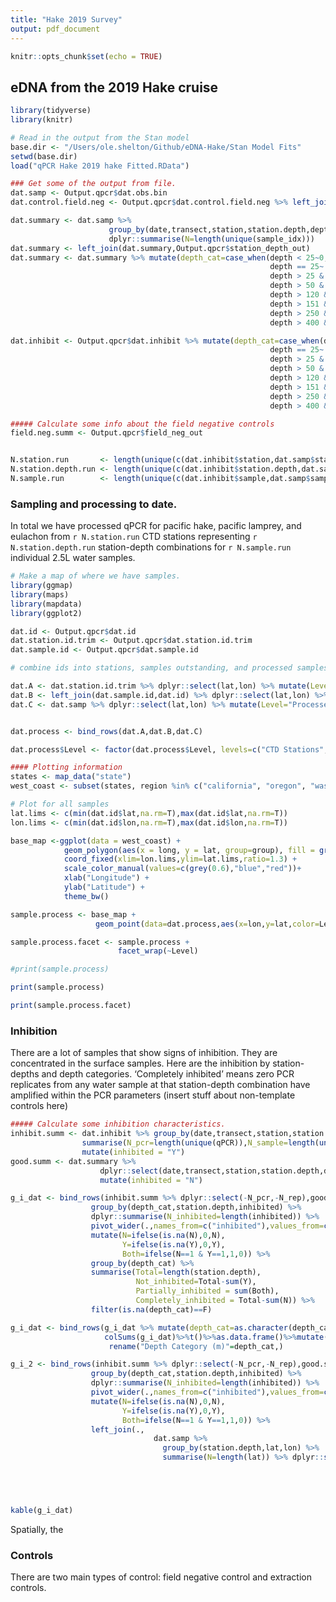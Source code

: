 ```yaml
---
title: "Hake 2019 Survey"
output: pdf_document
---
```


```r
knitr::opts_chunk$set(echo = TRUE)
```

## eDNA from the 2019 Hake cruise 

```r
library(tidyverse)
library(knitr)

# Read in the output from the Stan model
base.dir <- "/Users/ole.shelton/Github/eDNA-Hake/Stan Model Fits"
setwd(base.dir)
load("qPCR Hake 2019 hake Fitted.RData")

### Get some of the output from file.
dat.samp <- Output.qpcr$dat.obs.bin
dat.control.field.neg <- Output.qpcr$dat.control.field.neg %>% left_join(.,Output.qpcr$field_neg_out)

dat.summary <- dat.samp %>%
                      group_by(date,transect,station,station.depth,depth,station_depth_idx) %>%
                      dplyr::summarise(N=length(unique(sample_idx)))
dat.summary <- left_join(dat.summary,Output.qpcr$station_depth_out)
dat.summary <- dat.summary %>% mutate(depth_cat=case_when(depth < 25~0,
                                                          depth == 25~ 25,  
                                                          depth > 25 & depth <=50 ~ 50,
                                                          depth > 50 & depth <=100 ~ 100,
                                                          depth > 120 & depth <=150 ~ 150,
                                                          depth > 151 & depth <=200 ~ 200,
                                                          depth > 250 & depth <=350 ~ 300,
                                                          depth > 400 & depth <=500 ~ 500))

dat.inhibit <- Output.qpcr$dat.inhibit %>% mutate(depth_cat=case_when(depth < 25~ 0,
                                                          depth == 25~ 25,            
                                                          depth > 25 & depth <=50 ~ 50,
                                                          depth > 50 & depth <=100 ~ 100,
                                                          depth > 120 & depth <=150 ~ 150,
                                                          depth > 151 & depth <=200 ~ 200,
                                                          depth > 250 & depth <=350 ~ 300,
                                                          depth > 400 & depth <=500 ~ 500))

##### Calculate some info about the field negative controls
field.neg.summ <- Output.qpcr$field_neg_out 


N.station.run       <- length(unique(c(dat.inhibit$station,dat.samp$station)))
N.station.depth.run <- length(unique(c(dat.inhibit$station.depth,dat.samp$station.depth)))
N.sample.run        <- length(unique(c(dat.inhibit$sample,dat.samp$sample)))

```

### Sampling and processing to date.

In total we have processed qPCR for pacific hake, pacific lamprey, and eulachon from `r N.station.run` CTD stations representing `r N.station.depth.run` station-depth combinations for `r N.sample.run` individual 2.5L water samples.   

```r
# Make a map of where we have samples.
library(ggmap)
library(maps)
library(mapdata)
library(ggplot2)

dat.id <- Output.qpcr$dat.id
dat.station.id.trim <- Output.qpcr$dat.station.id.trim
dat.sample.id <- Output.qpcr$dat.sample.id

# combine ids into stations, samples outstanding, and processed samples

dat.A <- dat.station.id.trim %>% dplyr::select(lat,lon) %>% mutate(Level="CTD Stations")
dat.B <- left_join(dat.sample.id,dat.id) %>% dplyr::select(lat,lon) %>% mutate(Level="Sampled Stations")
dat.C <- dat.samp %>% dplyr::select(lat,lon) %>% mutate(Level="Processed Stations")


dat.process <- bind_rows(dat.A,dat.B,dat.C)

dat.process$Level <- factor(dat.process$Level, levels=c("CTD Stations","Sampled Stations","Processed Stations"))

#### Plotting information
states <- map_data("state")
west_coast <- subset(states, region %in% c("california", "oregon", "washington"))

# Plot for all samples
lat.lims <- c(min(dat.id$lat,na.rm=T),max(dat.id$lat,na.rm=T))
lon.lims <- c(min(dat.id$lon,na.rm=T),max(dat.id$lon,na.rm=T))

base_map <-ggplot(data = west_coast) + 
            geom_polygon(aes(x = long, y = lat, group=group), fill = grey(0.5), color = "black")+
            coord_fixed(xlim=lon.lims,ylim=lat.lims,ratio=1.3) +
            scale_color_manual(values=c(grey(0.6),"blue","red"))+
            xlab("Longitude") +
            ylab("Latitude") +
            theme_bw()

sample.process <- base_map + 
                   geom_point(data=dat.process,aes(x=lon,y=lat,color=Level),size=0.8) 

sample.process.facet <- sample.process +
                        facet_wrap(~Level)

#print(sample.process)

```

```r
print(sample.process)
```

```r
print(sample.process.facet)
```


\newpage

### Inhibition

There are a lot of samples that show signs of inhibition. They are concentrated in the surface samples. Here are the inhibition by station-depths and depth categories.  'Completely inhibited' means zero PCR replicates from any water sample at that station-depth combination have amplified within the PCR parameters (insert stuff about non-template controls here) 

```r
##### Calculate some inhibition characteristics.
inhibit.summ <- dat.inhibit %>% group_by(date,transect,station,station.depth,depth,depth_cat) %>%
                summarise(N_pcr=length(unique(qPCR)),N_sample=length(unique(sample)),N_rep=length(sample)) %>%
                mutate(inhibited = "Y")
good.summ <- dat.summary %>%
                    dplyr::select(date,transect,station,station.depth,depth,depth_cat,N_sample=N) %>%
                    mutate(inhibited = "N")

g_i_dat <- bind_rows(inhibit.summ %>% dplyr::select(-N_pcr,-N_rep),good.summ) %>%
                  group_by(depth_cat,station.depth,inhibited) %>%
                  dplyr::summarise(N_inhibited=length(inhibited)) %>%
                  pivot_wider(.,names_from=c("inhibited"),values_from=c("N_inhibited")) %>%
                  mutate(N=ifelse(is.na(N),0,N),
                         Y=ifelse(is.na(Y),0,Y),
                         Both=ifelse(N==1 & Y==1,1,0)) %>%
                  group_by(depth_cat) %>% 
                  summarise(Total=length(station.depth),
                            Not_inhibited=Total-sum(Y),
                            Partially_inhibited = sum(Both),
                            Completely_inhibited = Total-sum(N)) %>%
                  filter(is.na(depth_cat)==F)

g_i_dat <- bind_rows(g_i_dat %>% mutate(depth_cat=as.character(depth_cat)),
                     colSums(g_i_dat)%>%t()%>%as.data.frame()%>%mutate(depth_cat="TOTAL")) %>%
                      rename("Depth Category (m)"=depth_cat,)

g_i_2 <- bind_rows(inhibit.summ %>% dplyr::select(-N_pcr,-N_rep),good.summ) %>%
                  group_by(depth_cat,station.depth,inhibited) %>%
                  dplyr::summarise(N_inhibited=length(inhibited)) %>%
                  pivot_wider(.,names_from=c("inhibited"),values_from=c("N_inhibited")) %>%
                  mutate(N=ifelse(is.na(N),0,N),
                         Y=ifelse(is.na(Y),0,Y),
                         Both=ifelse(N==1 & Y==1,1,0)) %>%
                  left_join(.,
                                dat.samp %>% 
                                  group_by(station.depth,lat,lon) %>% 
                                  summarise(N=length(lat)) %>% dplyr::select(-N))





kable(g_i_dat)
```

Spatially, the 





### Controls
There are two main types of control: field negative control and extraction controls.  

